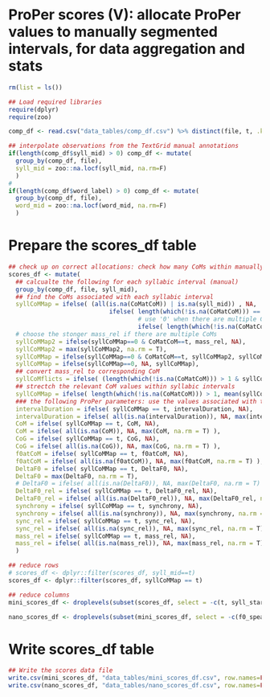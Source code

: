 # ProPer scores (V): allocate ProPer values to manually segmented intervals, for data aggregation and stats

```r
rm(list = ls())

## Load required libraries 
require(dplyr)
require(zoo)

comp_df <- read.csv("data_tables/comp_df.csv") %>% distinct(file, t, .keep_all = TRUE)

## interpolate observations from the TextGrid manual annotations
if(length(comp_df$syll_mid) > 0) comp_df <- mutate(
  group_by(comp_df, file),
  syll_mid = zoo::na.locf(syll_mid, na.rm=F)
  )
# 
if(length(comp_df$word_label) > 0) comp_df <- mutate(
  group_by(comp_df, file),
  word_mid = zoo::na.locf(word_mid, na.rm=F)
  )

```

# Prepare the scores_df table

```r

## check up on correct allocations: check how many CoMs within manually segmented intervals and choose the one associated with highest mass if there are multiple CoMs
scores_df <- mutate(
  ## calcualte the following for each syllabic interval (manual)
  group_by(comp_df, file, syll_mid),
  ## find the CoMs associated with each syllabic interval
  syllCoMMap = ifelse( (all(is.na(CoMatCoM)) | is.na(syll_mid)) , NA,
                            ifelse( length(which(!is.na(CoMatCoM))) == 1, mean(CoMatCoM, na.rm = T),
                                    # use '0' when there are multiple CoMs
                                    ifelse( length(which(!is.na(CoMatCoM))) > 1, 0 ))),
  # choose the stonger mass_rel if there are multiple CoMs
  syllCoMMap2 = ifelse(syllCoMMap==0 & CoMatCoM==t, mass_rel, NA),
  syllCoMMap2 = max(syllCoMMap2, na.rm = T),
  syllCoMMap = ifelse(syllCoMMap==0 & CoMatCoM==t, syllCoMMap2, syllCoMMap),
  syllCoMMap = ifelse(syllCoMMap==0, NA, syllCoMMap),
  ## convert mass_rel to corresponding CoM
  syllCoMflicts = ifelse( (length(which(!is.na(CoMatCoM))) > 1 & syllCoMMap != mass_rel) , NA, CoM ),
  ## strectch the relevant CoM values within syllabic intervals
  syllCoMMap = ifelse( length(which(!is.na(CoMatCoM))) > 1, mean(syllCoMflicts, na.rm = T), syllCoMMap ),
  ### the following ProPer parameters: use the values associated with the relevant CoM
  intervalDuration = ifelse( syllCoMMap == t, intervalDuration, NA),
  intervalDuration = ifelse( all(is.na(intervalDuration)), NA, max(intervalDuration, na.rm = T) ),
  CoM = ifelse( syllCoMMap == t, CoM, NA),
  CoM = ifelse( all(is.na(CoM)), NA, max(CoM, na.rm = T) ),
  CoG = ifelse( syllCoMMap == t, CoG, NA),
  CoG = ifelse( all(is.na(CoG)), NA, max(CoG, na.rm = T) ),
  f0atCoM = ifelse( syllCoMMap == t, f0atCoM, NA),
  f0atCoM = ifelse( all(is.na(f0atCoM)), NA, max(f0atCoM, na.rm = T) ),
  DeltaF0 = ifelse( syllCoMMap == t, DeltaF0, NA),
  DeltaF0 = max(DeltaF0, na.rm = T),
  # DeltaF0 = ifelse( all(is.na(DeltaF0)), NA, max(DeltaF0, na.rm = T) ),
  DeltaF0_rel = ifelse( syllCoMMap == t, DeltaF0_rel, NA),
  DeltaF0_rel = ifelse( all(is.na(DeltaF0_rel)), NA, max(DeltaF0_rel, na.rm = T) ),
  synchrony = ifelse( syllCoMMap == t, synchrony, NA),
  synchrony = ifelse( all(is.na(synchrony)), NA, max(synchrony, na.rm = T) ),
  sync_rel = ifelse( syllCoMMap == t, sync_rel, NA),
  sync_rel = ifelse( all(is.na(sync_rel)), NA, max(sync_rel, na.rm = T) ),
  mass_rel = ifelse( syllCoMMap == t, mass_rel, NA),
  mass_rel = ifelse( all(is.na(mass_rel)), NA, max(mass_rel, na.rm = T) )
  )

## reduce rows
# scores_df <- dplyr::filter(scores_df, syll_mid==t)
scores_df <- dplyr::filter(scores_df, syllCoMMap == t)

## reduce columns
mini_scores_df <- droplevels(subset(scores_df, select = -c(t, syll_start, syll_mid, syll_end, syll_bounds, word_start, word_mid, word_end, word_bounds, perFloorStatus, relToStatus, f0_smooth, f0_smerp, f0_smoorp, f0_data_min, f0_data_max, f0_data_range, strengThresh_indeed, smogPP_20Hz, smogPP_12Hz, smogPP_8Hz, smogPP_5Hz, syll_boundsSeq, useManualStatus, autoManStatus, averageSyllStatus, auto_bounds, auto_boundsSeq, f0atCoG, f0Floor4real, PERatCoM, PERatCoG, CoM_corr, CoG_corr, CoMatCoM, syllCoMMap, syllCoMMap2, syllCoMflicts, totalPower_scaled, auto_boundsSeqBounded, smogPP_5HzBounded, smogPP_8HzBounded, smogPP_12HzBounded, smogPP_20HzBounded)))

nano_scores_df <- droplevels(subset(mini_scores_df, select = -c(f0_speaker_min, f0_speaker_max, f0_speaker_median, f0_speaker_range, f0_token_min, f0_token_max, f0_token_median, f0_token_range, CoM, CoG, intervalDuration_rel, DeltaF0Label, syncLabel, dynaSpeechRate)))#f0_speaker_mean, f0_token_mean, f0_speaker_min_median, f0_speaker_max_median, f0_speaker_range_median, 

```

# Write scores_df table

```r

## Write the scores data file
write.csv(mini_scores_df, "data_tables/mini_scores_df.csv", row.names=FALSE)
write.csv(nano_scores_df, "data_tables/nano_scores_df.csv", row.names=FALSE)

```
